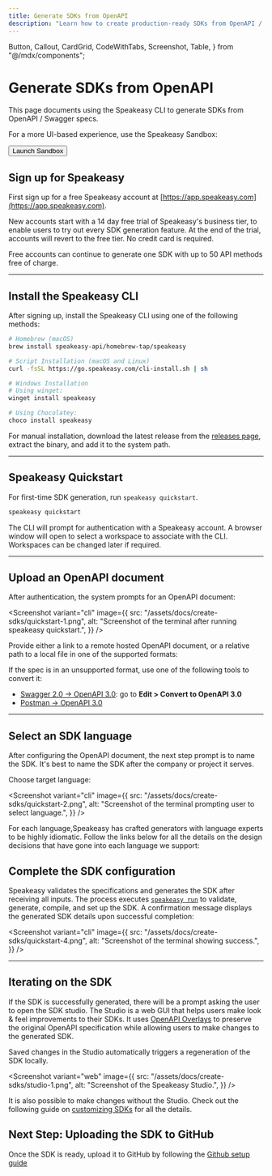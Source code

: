 ```yaml
---
title: Generate SDKs from OpenAPI
description: "Learn how to create production-ready SDKs from OpenAPI / Swagger specs using Speakeasy."
---
```


  Button,
  Callout,
  CardGrid,
  CodeWithTabs,
  Screenshot,
  Table,
} from "@/mdx/components";


# Generate SDKs from OpenAPI

This page documents using the Speakeasy CLI to generate SDKs from OpenAPI / Swagger specs.

For a more UI-based experience, use the Speakeasy Sandbox:

<div className="bsmnt-container-sm my-4 w-full">
  <Button variant="rainbow" href="https://sandbox.speakeasy.com">
    Launch Sandbox
  </Button>
</div>

## Sign up for Speakeasy

First sign up for a free Speakeasy account at [https://app.speakeasy.com](https://app.speakeasy.com).

New accounts start with a 14 day free trial of Speakeasy's business tier, to enable users to try out every SDK generation feature. At the end of the trial, accounts will revert to the free tier. No credit card is required.

Free accounts can continue to generate one SDK with up to 50 API methods free of charge.

---

## Install the Speakeasy CLI

After signing up, install the Speakeasy CLI using one of the following methods:

<CodeWithTabs>

```bash !!tabs Homebrew
# Homebrew (macOS)
brew install speakeasy-api/homebrew-tap/speakeasy
```

```bash !!tabs Script
# Script Installation (macOS and Linux)
curl -fsSL https://go.speakeasy.com/cli-install.sh | sh
```

```bash !!tabs Winget
# Windows Installation
# Using winget:
winget install speakeasy
```

```bash !!tabs Chocolatey
# Using Chocolatey:
choco install speakeasy
```

</CodeWithTabs>

For manual installation, download the latest release from the [releases page](https://github.com/speakeasy-api/speakeasy/releases), extract the binary, and add it to the system path.

---

## Speakeasy Quickstart

For first-time SDK generation, run `speakeasy quickstart`.

```bash
speakeasy quickstart
```

The CLI will prompt for authentication with a Speakeasy account. A browser window will open to select a workspace to associate with the CLI. Workspaces can be changed later if required.

---

## Upload an OpenAPI document

After authentication, the system prompts for an OpenAPI document:

<Screenshot
  variant="cli"
  image={{
    src: "/assets/docs/create-sdks/quickstart-1.png",
    alt: "Screenshot of the terminal after running speakeasy quickstart.",
  }}
/>

Provide either a link to a remote hosted OpenAPI document, or a relative path to a local file in one of the supported formats:

<Table
  data={[
    { specFormat: "OpenAPI 3.0", supported: "✅" },
    { specFormat: "OpenAPI 3.1", supported: "✅" },
    { specFormat: "JSON Schema", supported: "✅" },
  ]}
  columns={[
    { key: "specFormat", header: "Spec Format" },
    { key: "supported", header: "Supported" },
  ]}
/>

<Callout title="Tip" >
  If the spec is in an unsupported format, use one of the following tools to convert it:

- [Swagger 2.0 -> OpenAPI 3.0](https://editor.swagger.io/): go to **Edit > Convert to OpenAPI 3.0**
- [Postman -> OpenAPI 3.0](https://kevinswiber.github.io/postman2openapi/)

</Callout>

---

## Select an SDK language

After configuring the OpenAPI document, the next step prompt is to name the SDK. It's best to name the SDK after the company or project it serves.

Choose target language:

<Screenshot
  variant="cli"
  image={{
    src: "/assets/docs/create-sdks/quickstart-2.png",
    alt: "Screenshot of the terminal prompting user to select language.",
  }}
/>

For each language,Speakeasy has crafted generators with language experts to be highly idiomatic. Follow the links below for all the details on the design decisions that have gone into each language we support:

<CardGrid cards={supportedLanguages} />

## Complete the SDK configuration

Speakeasy validates the specifications and generates the SDK after receiving all inputs. The process executes [`speakeasy run`](/docs/speakeasy-reference/cli/run) to validate, generate, compile, and set up the SDK. A confirmation message displays the generated SDK details upon successful completion:

<Screenshot
  variant="cli"
  image={{
    src: "/assets/docs/create-sdks/quickstart-4.png",
    alt: "Screenshot of the terminal showing success.",
  }}
/>

---

## Iterating on the SDK

If the SDK is successfully generated, there will be a prompt asking the user to open the SDK studio. The Studio is a web GUI that helps users make look & feel improvements to their SDKs. It uses [OpenAPI Overlays](/openapi/overlays) to preserve the original OpenAPI specification while allowing users to make changes to the generated SDK.

Saved changes in the Studio automatically triggers a regeneration of the SDK locally.

<Screenshot
  variant="web"
  image={{
    src: "/assets/docs/create-sdks/studio-1.png",
    alt: "Screenshot of the Speakeasy Studio.",
  }}
/>

It is also possible to make changes without the Studio. Check out the following guide on [customizing SDKs](/docs/customize-sdks/) for all the details.

## Next Step: Uploading the SDK to GitHub

Once the SDK is ready, upload it to GitHub by following the [Github setup guide](/docs/manage/github-setup)
